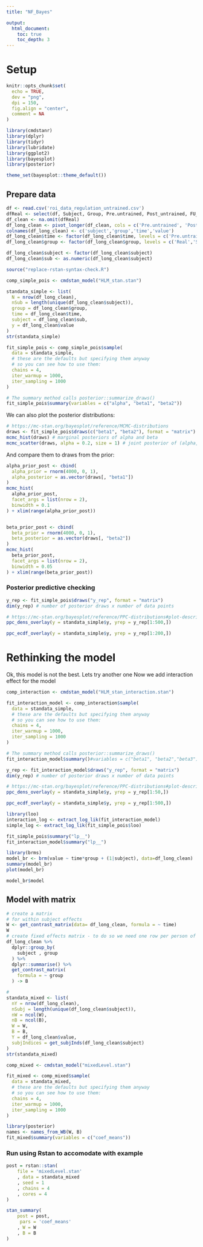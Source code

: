 ```yaml
---
title: "NF_Bayes"

output:
  html_document:
    toc: true
    toc_depth: 3
---
```


# Setup

```r
knitr::opts_chunk$set(
  echo = TRUE,
  dev = "png",
  dpi = 150,
  fig.align = "center",
  comment = NA
)
```

```r
library(cmdstanr)
library(dplyr)
library(tidyr)
library(lubridate)
library(ggplot2)
library(bayesplot)
library(posterior)

theme_set(bayesplot::theme_default())
```

## Prepare data

```r
df <- read.csv('roi_data_regulation_untrained.csv')
dfReal <- select(df, Subject, Group, Pre.untrained, Post_untrained, FU_untrained)
df_clean <- na.omit(dfReal)
df_long_clean <- pivot_longer(df_clean, cols = c('Pre.untrained', 'Post_untrained', 'FU_untrained'))
colnames(df_long_clean) <- c('subject','group','time','value')
df_long_clean$time <- factor(df_long_clean$time, levels = c('Pre.untrained','Post_untrained','FU_untrained'))
df_long_clean$group <- factor(df_long_clean$group, levels = c('Real','Sham'))

df_long_clean$subject <- factor(df_long_clean$subject)
df_long_clean$sub <- as.numeric(df_long_clean$subject)

```

```r
source("replace-rstan-syntax-check.R")
```

```r
comp_simple_pois <- cmdstan_model("HLM_stan.stan")
```

```r
standata_simple <- list(
  N = nrow(df_long_clean),
  nSub = length(unique(df_long_clean$subject)),
  group = df_long_clean$group,
  time = df_long_clean$time,
  subject = df_long_clean$sub,
  y = df_long_clean$value
)
str(standata_simple)
```

```r
fit_simple_pois <- comp_simple_pois$sample(
  data = standata_simple,
  # these are the defaults but specifying them anyway
  # so you can see how to use them:
  chains = 4,
  iter_warmup = 1000,
  iter_sampling = 1000
)
```

```r
# The summary method calls posterior::summarize_draws()
fit_simple_pois$summary(variables = c("alpha", "beta1", "beta2"))
```

We can also plot the posterior distributions:

```r
# https://mc-stan.org/bayesplot/reference/MCMC-distributions
draws <- fit_simple_pois$draws(c("beta1", "beta2"), format = "matrix")
mcmc_hist(draws) # marginal posteriors of alpha and beta
mcmc_scatter(draws, alpha = 0.2, size = 1) # joint posterior of (alpha, beta)
```

And compare them to draws from the prior:

```r
alpha_prior_post <- cbind(
  alpha_prior = rnorm(4000, 0, 1),
  alpha_posterior = as.vector(draws[, "beta1"])
)
mcmc_hist(
  alpha_prior_post,
  facet_args = list(nrow = 2),
  binwidth = 0.1
) + xlim(range(alpha_prior_post))


beta_prior_post <- cbind(
  beta_prior = rnorm(4000, 0, 1),
  beta_posterior = as.vector(draws[, "beta2"])
)
mcmc_hist(
  beta_prior_post,
  facet_args = list(nrow = 2),
  binwidth = 0.05
) + xlim(range(beta_prior_post))
```

### Posterior predictive checking

```r
y_rep <- fit_simple_pois$draws("y_rep", format = "matrix")
dim(y_rep) # number of posterior draws x number of data points
```

```r
# https://mc-stan.org/bayesplot/reference/PPC-distributions#plot-descriptions
ppc_dens_overlay(y = standata_simple$y, yrep = y_rep[1:500,])

ppc_ecdf_overlay(y = standata_simple$y, yrep = y_rep[1:200,])
```

# Rethinking the model

Ok, this model is not the best. Lets try another one
Now we add interaction effect for the model

```r
comp_interaction <- cmdstan_model("HLM_stan_interaction.stan")
```
```r
fit_interaction_model <- comp_interaction$sample(
  data = standata_simple,
  # these are the defaults but specifying them anyway
  # so you can see how to use them:
  chains = 4,
  iter_warmup = 1000,
  iter_sampling = 1000
)
```

```r
# The summary method calls posterior::summarize_draws()
fit_interaction_model$summary()#variables = c("beta1", "beta2","beta3"))
```
```r
y_rep <- fit_interaction_model$draws("y_rep", format = "matrix")
dim(y_rep) # number of posterior draws x number of data points
```

```r
# https://mc-stan.org/bayesplot/reference/PPC-distributions#plot-descriptions
ppc_dens_overlay(y = standata_simple$y, yrep = y_rep[1:50,])

ppc_ecdf_overlay(y = standata_simple$y, yrep = y_rep[1:500,])
```
```r
library(loo)
interaction_log <- extract_log_lik(fit_interaction_model)
simple_log <- extract_log_lik(fit_simple_pois$loo)

fit_simple_pois$summary("lp__")
fit_interaction_model$summary("lp__")
```

```r
library(brms)
model_br <- brm(value ~ time*group + (1|subject), data=df_long_clean)
summary(model_br)
plot(model_br)
```
```r
model_br$model
```

## Model with matrix

```r
# create a matrix
# for within subject effects
W <- get_contrast_matrix(data= df_long_clean, formula = ~ time)
W
# create fixed effects matrix - to do so we need one row per person of group
df_long_clean %>%
  dplyr::group_by(
    subject , group
  ) %>% 
  dplyr::summarise() %>%
  get_contrast_matrix(
    formula = ~ group
  ) -> B
```
```r
# 
standata_mixed <- list(
  nY = nrow(df_long_clean),
  nSubj = length(unique(df_long_clean$subject)),
  nW = ncol(W),
  nB = ncol(B),
  W = W,
  B = B,
  Y = df_long_clean$value,
  subjIndices = get_subjInds(df_long_clean$subject)
)
str(standata_mixed)
```

```r
comp_mixed <- cmdstan_model("mixedLevel.stan")
```
```r
fit_mixed <- comp_mixed$sample(
  data = standata_mixed,
  # these are the defaults but specifying them anyway
  # so you can see how to use them:
  chains = 4,
  iter_warmup = 1000,
  iter_sampling = 1000
)
```
```r
library(posterior)
names <- names_from_WB(W, B)
fit_mixed$summary(variables = c("coef_means"))
```

### Run using Rstan to accomodate with example
```r
post = rstan::stan(
	file = 'mixedLevel.stan'
	, data = standata_mixed
	, seed = 1
	, chains = 4
	, cores = 4
)
```

```r
stan_summary(
	post = post,
	 pars = 'coef_means'
	, W = W
	, B = B
)
```











































































































































































